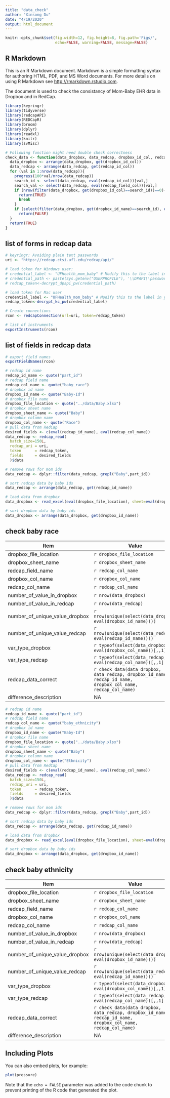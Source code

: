 ```yaml
---
title: "data_check"
author: "Xinsong Du"
date: "4/19/2020"
output: html_document
---
```


```r
knitr::opts_chunk$set(fig.width=12, fig.height=8, fig.path='Figs/',
                      echo=FALSE, warning=FALSE, message=FALSE)
```

## R Markdown

This is an R Markdown document. Markdown is a simple formatting syntax for authoring HTML, PDF, and MS Word documents. For more details on using R Markdown see <http://rmarkdown.rstudio.com>.

The document is used to check the consistancy of Mom-Baby EHR data in Dropbox and in RedCap.

```r
library(keyringr)
library(tidyverse)
library(redcapAPI)
library(REDCapR)
library(broom)
library(dplyr)
library(readxl)
library(knitr)
library(svMisc)
```

```r
# Following function might need double check correctness
check_data <- function(data_dropbox, data_redcap, dropbox_id_col, redcap_id_col, dropbox_field_col, redcap_field_col) {
  data_dropbox <- arrange(data_dropbox, get(dropbox_id_col))
  data_redcap <- arrange(data_redcap, get(redcap_id_col))
  for (val in 1:nrow(data_redcap)){
    progress(100*val/nrow(data_redcap))
    search_id <- select(data_redcap, eval(redcap_id_col))[val,]
    search_val <- select(data_redcap, eval(redcap_field_col))[val,]
    if (nrow(filter(data_dropbox, get(dropbox_id_col)==search_id))==0){
      return(TRUE)
      break
    }
    if (select(filter(data_dropbox, get(dropbox_id_name)==search_id), eval(dropbox_field_col))!=search_val)
      return(FALSE)
  }
  return(TRUE)
}
```

## list of forms in redcap data
```r
# keyringr: Avoiding plain text passwords
uri <- "https://redcap.ctsi.ufl.edu/redcap/api/"

# load token for Windows user:
# credential_label <- "UFHealth_mom_baby" # Modify this to the label in your own computer
# credential_path <- paste(Sys.getenv("USERPROFILE"), '\\DPAPI\\passwords\\', Sys.info()["nodename"], '\\', credential_label, '.txt', sep="")
# redcap_token<-decrypt_dpapi_pw(credential_path)

# load token for Mac user
credential_label <- "UFHealth_mom_baby" # Modify this to the label in your own computer
redcap_token<-decrypt_kc_pw(credential_label)

# Create connections
rcon <- redcapConnection(url=uri, token=redcap_token)

# list of instruments
exportInstruments(rcon)
```

## list of fields in redcap data
```r
# export field names
exportFieldNames(rcon)
```


```r
# redcap id name
redcap_id_name <- quote("part_id")
# redcap field name
redcap_col_name <- quote("baby_race")
# dropbox id name
dropbox_id_name <- quote("Baby-Id")
# dropbox file name
dropbox_file_location <- quote("../data/Baby.xlsx")
# dropbox sheet name
dropbox_sheet_name <- quote("Baby")
# dropbox column name
dropbox_col_name <- quote("Race")
# pull data from RedCap
desired_fields <- c(eval(redcap_id_name), eval(redcap_col_name))
data_redcap <- redcap_read(
  batch_size=150L,
  redcap_uri = uri, 
  token      = redcap_token,
  fields     = desired_fields
  )$data

# remove rows for mom ids
data_redcap <- dplyr::filter(data_redcap, grepl("Baby",part_id))

# sort redcap data by baby ids
data_redcap <- arrange(data_redcap, get(redcap_id_name))

# load data from dropbox
data_dropbox <- read_excel(eval(dropbox_file_location), sheet=eval(dropbox_sheet_name))

# sort dropbox data by baby ids
data_dropbox <- arrange(data_dropbox, get(dropbox_id_name))
```

## check baby race
| Item                          | Value                                                                                                         |
| ------------------------------ | ------------------------------------------------------------------------------------------------------------- |
| dropbox_file_location          | `r dropbox_file_location`                                                                                    |
| dropbox_sheet_name             | `r dropbox_sheet_name`                                                                                        |
| redcap_field_name              | `r redcap_col_name`                                                                                           |
| dropbox_col_name               | `r dropbox_col_name`                                                                                          |
| redcap_col_name                | `r redcap_col_name`                                                                                           |
| number_of_value_in_dropbox     | `r nrow(data_dropbox)`                                                                                        |
| number_of_value_in_redcap      | `r nrow(data_redcap)`                                                                                         |
| number_of_unique_value_dropbox | `r nrow(unique(select(data_dropbox, eval(dropbox_id_name))))`                                                                    |
| number_of_unique_value_redcap  | `r nrow(unique(select(data_redcap, eval(redcap_id_name))))`                                                                       |
| var_type_dropbox               | `r typeof(select(data_dropbox, eval(dropbox_col_name))[,,1][1])`                                              |
| var_type_redcap                | `r typeof(select(data_redcap, eval(redcap_col_name))[,,1][1])`                                                |
| redcap_data_correct            | `r check_data(data_dropbox, data_redcap, dropbox_id_name, redcap_id_name, dropbox_col_name, redcap_col_name)` |
| difference_description         | NA                                                                                                            |

```r
# redcap id name
redcap_id_name <- quote("part_id")
# redcap field name
redcap_col_name <- quote("baby_ethnicity")
# dropbox id name
dropbox_id_name <- quote("Baby-Id")
# dropbox file name
dropbox_file_location <- quote("../data/Baby.xlsx")
# dropbox sheet name
dropbox_sheet_name <- quote("Baby")
# dropbox column name
dropbox_col_name <- quote("Ethnicity")
# pull data from RedCap
desired_fields <- c(eval(redcap_id_name), eval(redcap_col_name))
data_redcap <- redcap_read(
  batch_size=150L,
  redcap_uri = uri, 
  token      = redcap_token,
  fields     = desired_fields
  )$data

# remove rows for mom ids
data_redcap <- dplyr::filter(data_redcap, grepl("Baby",part_id))

# sort redcap data by baby ids
data_redcap <- arrange(data_redcap, get(redcap_id_name))

# load data from dropbox
data_dropbox <- read_excel(eval(dropbox_file_location), sheet=eval(dropbox_sheet_name))

# sort dropbox data by baby ids
data_dropbox <- arrange(data_dropbox, get(dropbox_id_name))
```

## check baby ethnicity
| Item                          | Value                                                                                                         |
| ------------------------------ | ------------------------------------------------------------------------------------------------------------- |
| dropbox_file_location          | `r dropbox_file_location`                                                                                    |
| dropbox_sheet_name             | `r dropbox_sheet_name`                                                                                        |
| redcap_field_name              | `r redcap_col_name`                                                                                           |
| dropbox_col_name               | `r dropbox_col_name`                                                                                          |
| redcap_col_name                | `r redcap_col_name`                                                                                           |
| number_of_value_in_dropbox     | `r nrow(data_dropbox)`                                                                                        |
| number_of_value_in_redcap      | `r nrow(data_redcap)`                                                                                         |
| number_of_unique_value_dropbox | `r nrow(unique(select(data_dropbox, eval(dropbox_id_name))))`                                                                    |
| number_of_unique_value_redcap  | `r nrow(unique(select(data_redcap, eval(redcap_id_name))))`                                                                       |
| var_type_dropbox               | `r typeof(select(data_dropbox, eval(dropbox_col_name))[,,1][1])`                                              |
| var_type_redcap                | `r typeof(select(data_redcap, eval(redcap_col_name))[,,1][1])`                                                |
| redcap_data_correct            | `r check_data(data_dropbox, data_redcap, dropbox_id_name, redcap_id_name, dropbox_col_name, redcap_col_name)` |
| difference_description         | NA                                                                                                            |


## Including Plots

You can also embed plots, for example:

```r
plot(pressure)
```

Note that the `echo = FALSE` parameter was added to the code chunk to prevent printing of the R code that generated the plot.
